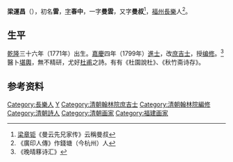 {{Otheruses|other=名为梁雷的其他人物|梁雷}}

'''梁運昌'''（{{bd|1771年||1827年|catIdx=L梁}}），初名'''雷'''，[[表字|字]]'''春中'''，一字'''曼雲'''，又字'''曼叔'''<ref>[[梁章钜|梁章钜]]《曼云先兄家传》云稱曼叔</ref>，[[福州|福州]][[長樂|長樂]]人<ref>《廣印人傳》作錢塘（今杭州）人</ref>。

== 生平 ==
[[乾隆|乾隆]]三十六年（1771年）出生。[[嘉慶|嘉慶]]四年（1799年）[[進士|進士]]，改[[庶吉士|庶吉士]]，授[[编修|编修]]。<ref>《晚晴簃诗汇》</ref>醫卜[[堪輿|堪輿]]，無不精研，尤好[[杜甫|杜甫]]之詩。有有《杜園說杜》、《秋竹斋诗存》。 

== 参考资料 ==
{{reflist}}

{{嘉慶四年己未科殿試金榜}}

{{Authority control}}

{{DEFAULTSORT:Liang梁}}
[[Category:長樂人|Category:長樂人]]
[[Category:梁姓|Y]]
[[Category:清朝翰林院庶吉士|Category:清朝翰林院庶吉士]]
[[Category:清朝翰林院編修|Category:清朝翰林院編修]]
[[Category:清朝詩人|Category:清朝詩人]]
[[Category:清朝画家|Category:清朝画家]]
[[Category:福建画家|Category:福建画家]]